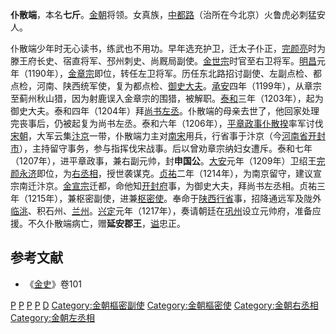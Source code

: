 '''仆散端'''{{BD|？||1217年||}}，本名'''七斤'''。[[金朝|金朝]]将领。女真族，[[中都路|中都路]]（治所在今北京）火鲁虎必刺猛安人。

仆散端少年时无心读书，练武也不用功。早年选充护卫，迁太子仆正，[[完颜亮|完颜亮]]时为滕王府长史、宿直将军、邳州刺史、尚厩局副使。[[金世宗|金世宗]]时官至右卫将军。[[明昌|明昌]]元年（1190年），[[金章宗|金章宗]]即位，转任左卫将军。历任东北路招讨副使、左副点检、都点检，河南、陕西统军使，复为都点检、[[御史大夫|御史大夫]]。[[承安_(金朝)|承安]]四年（1199年），从章宗至蓟州秋山猎，因为射鹿误入金章宗的围猎，被解职。[[泰和|泰和]]三年（1203年），起为御史大夫。泰和四年（1204年）拜[[尚书左丞|尚书左丞]]。仆散端的母亲去世了，他回家处理完丧事后，仍被起复为尚书左丞。泰和六年（1206年），[[平章政事|平章政事]][[仆散揆|仆散揆]]率军讨伐[[宋朝|宋朝]]，大军云集[[汴京|汴京]]一带，仆散端力主对[[南宋|南宋]]用兵，行省事于汴京（今[[河南省|河南省]][[开封市|开封市]]），主持留守事务，参与指挥伐宋战事。后以曾劝章宗纳妇女遭斥。泰和七年（1207年），进平章政事，兼右副元帅，封'''申国公'''。[[大安_(金朝)|大安]]元年（1209年）卫绍王[[完颜永济|完颜永济]]即位，为[[右丞相|右丞相]]，授世袭谋克。[[贞祐|贞祐]]二年（1214年），为南京留守，建议宣宗南迁汴京。[[金宣宗|金宣宗]]迁都，命他知[[开封府|开封府]]事，为御史大夫，拜尚书左丞相。贞祐三年（1215年），兼枢密副使，进兼[[枢密使|枢密使]]。奉命于[[陕西|陕西]][[行省|行省]]事，招降通远军及陇外[[临洮|临洮]]、积石州、[[兰州|兰州]]。[[兴定|兴定]]元年（1217年），奏请朝廷在[[巩州|巩州]]设立元帅府，准备应援。不久仆散端病亡，赠'''延安郡王'''，[[谥|谥]]忠正。
== 参考文献 ==
*《[[金史|金史]]》卷101
[[Category:金朝异姓王|P]]
[[Category:金朝尚书左丞|P]]
[[Category:金朝国公|P]]
[[Category:谥忠正|P]]
[[Category:仆散姓|D]]
[[Category:金朝樞密副使|Category:金朝樞密副使]]
[[Category:金朝樞密使|Category:金朝樞密使]]
[[Category:金朝右丞相|Category:金朝右丞相]]
[[Category:金朝左丞相|Category:金朝左丞相]]